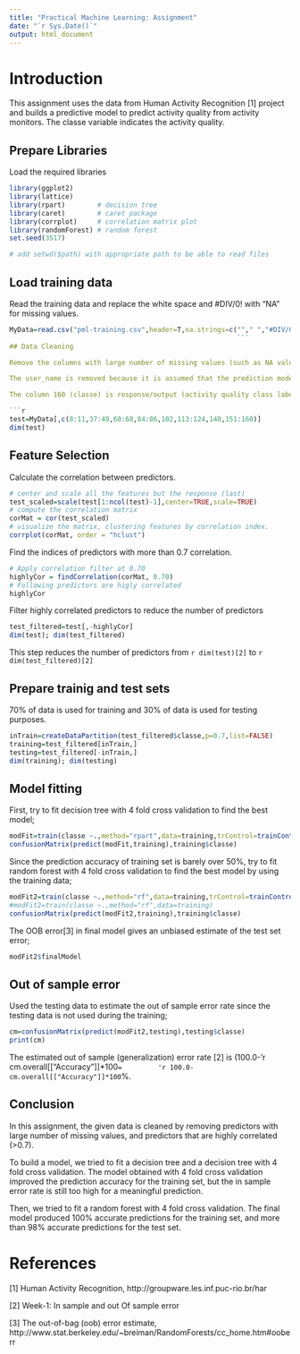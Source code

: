 ```yaml
---
title: "Practical Machine Learning: Assignment"
date: "`r Sys.Date()`"
output: html_document
---
```


# Introduction
This assignment uses the data from Human Activity Recognition [1] project and builds a predictive model to predict activity quality from activity monitors. The classe variable indicates the activity quality.

## Prepare Libraries

Load the required libraries

```r
library(ggplot2)
library(lattice)
library(rpart)        # decision tree
library(caret)        # caret package
library(corrplot)     # correlation matrix plot
library(randomForest) # random forest
set.seed(3517)
```
```r
# add setwd($path) with appropriate path to be able to read files
```

## Load training data

Read the training data and replace the white space and #DIV/0! with "NA" for missing values.
```r
MyData=read.csv("pml-training.csv",header=T,na.strings=c(""," ","#DIV/0!"));
                                                         ```
## Data Cleaning

Remove the columns with large number of missing values (such as NA values) since these columns will not contribute to the prediction. 

The user_name is removed because it is assumed that the prediction model should be subject independent.

The column 160 (classe) is response/output (activity quality class label).

```r
test=MyData[,c(8:11,37:49,60:68,84:86,102,113:124,140,151:160)]
dim(test)
```

## Feature Selection

Calculate the correlation between predictors.

```r
# center and scale all the features but the response (last)
test_scaled=scale(test[1:ncol(test)-1],center=TRUE,scale=TRUE)
# compute the correlation matrix
corMat = cor(test_scaled)
# visualize the matrix, clustering features by correlation index.
corrplot(corMat, order = "hclust")

```

Find the indices of predictors with more than 0.7 correlation.

```r
# Apply correlation filter at 0.70
highlyCor = findCorrelation(corMat, 0.70)
# Following predictors are higly correlated
highlyCor
```

Filter highly correlated predictors to reduce the number of predictors
```r
test_filtered=test[,-highlyCor]
dim(test); dim(test_filtered)
```
This step reduces the number of predictors 
from `r dim(test)[2]` to `r dim(test_filtered)[2]`

## Prepare trainig and test sets

70% of data is used for training and 30% of data is used for testing purposes.

```r
inTrain=createDataPartition(test_filtered$classe,p=0.7,list=FALSE)
training=test_filtered[inTrain,]
testing=test_filtered[-inTrain,]
dim(training); dim(testing)
```

## Model fitting

First, try to fit decision tree with 4 fold cross validation to find the best model;

```r
modFit=train(classe ~.,method="rpart",data=training,trControl=trainControl(method="cv",number=4))
confusionMatrix(predict(modFit,training),training$classe)
```

Since the prediction accuracy of training set is barely over 50%, try to fit random forest with 4 fold cross validation to find the best model by using the training data;

```r
modFit2=train(classe ~.,method="rf",data=training,trControl=trainControl(method="cv",number=4))
#modFit2=train(classe ~.,method="rf",data=training)
confusionMatrix(predict(modFit2,training),training$classe)
```

The OOB error[3] in final model gives an unbiased estimate of the test set error;

```r
modFit2$finalModel
```

## Out of sample error

Used the testing data to estimate the out of sample error rate since the testing data is not used during the training;

```r
cm=confusionMatrix(predict(modFit2,testing),testing$classe)
print(cm)
```
The estimated out of sample (generalization) error rate [2] is 
 (100.0-'r cm.overall[["Accuracy"]]*100`=
        'r 100.0-cm.overall[["Accuracy"]]*100`%.

## Conclusion

In this assignment, 
the given data is cleaned by removing predictors with large number of missing values, and predictors that are highly correlated (>0.7). 

To build a model, we tried to fit a decision tree and a decision tree with 4 fold cross validation. The model obtained with 4 fold cross validation improved the prediction accuracy for the training set, but the in sample error rate is still too high for a meaningful prediction.

Then, we tried to fit a random forest with 4 fold cross validation. 
The final model produced 100% accurate predictions for the training set,
and more than 98% accurate predictions for the test set.

# References

[1] Human Activity Recognition, http://groupware.les.inf.puc-rio.br/har

[2] Week-1: In sample and out Of sample error

[3] The out-of-bag (oob) error estimate, http://www.stat.berkeley.edu/~breiman/RandomForests/cc_home.htm#ooberr


